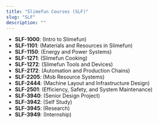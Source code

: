 ```yaml
---
title: "Slimefun Courses (SLF)"
slug: "SLF"
description: ""
---
```


- **SLF-1000**: (Intro to Slimefun)
- **SLF-1101**: (Materials and Resources in Slimefun)
- **SLF-1150**: (Energy and Power Systems)
- **SLF-1271**: (Slimefun Cooking)
- **SLF-1272**: (Slimefun Tools and Devices)
- **SLF-2172**: (Automation and Production Chains)
- **SLF-2205**: (Mob Resource Systems)
- **SLF-2444**: (Machine Layout and Infrastructure Design)
- **SLF-2501**: (Efficiency, Safety, and System Maintenance)
- **SLF-3940**: (Senior Design Project)
- **SLF-3942**: (Self Study)
- **SLF-3945**: (Research)
- **SLF-3949**: (Internship)
